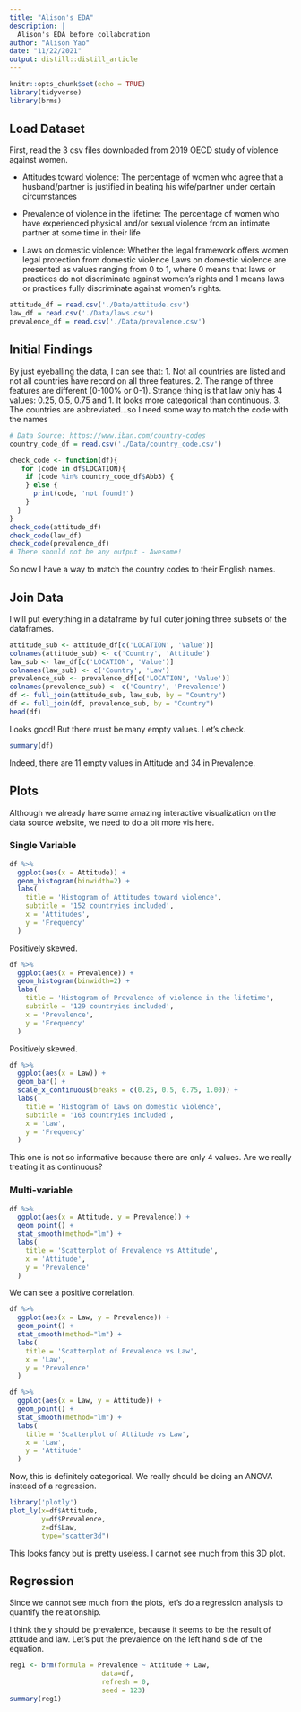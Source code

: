 ```yaml
---
title: "Alison's EDA"
description: |
  Alison's EDA before collaboration
author: "Alison Yao"
date: "11/22/2021"
output: distill::distill_article
---
```


```r
knitr::opts_chunk$set(echo = TRUE)
library(tidyverse)
library(brms)
```

## Load Dataset

First, read the 3 csv files downloaded from 2019 OECD study of violence against women.

 - Attitudes toward violence: The percentage of women who agree that a husband/partner is justified in beating his wife/partner under certain circumstances 
 
 - Prevalence of violence in the lifetime: The percentage of women who have experienced physical and/or sexual violence from an intimate partner at some time in their life
 
 - Laws on domestic violence: Whether the legal framework offers women legal protection from domestic violence Laws on domestic violence are presented as values ranging from 0 to 1, where 0 means that laws or practices do not discriminate against women’s rights and 1 means laws or practices fully discriminate against women’s rights.

```r
attitude_df = read.csv('./Data/attitude.csv')
law_df = read.csv('./Data/laws.csv')
prevalence_df = read.csv('./Data/prevalence.csv')
```

## Initial Findings

By just eyeballing the data, I can see that:
1. Not all countries are listed and not all countries have record on all three features.
2. The range of three features are different (0-100% or 0-1). Strange thing is that law only has 4 values: 0.25, 0.5, 0.75 and 1. It looks more categorical than continuous. 
3. The countries are abbreviated...so I need some way to match the code with the names

```r
# Data Source: https://www.iban.com/country-codes
country_code_df = read.csv('./Data/country_code.csv')
```

```r
check_code <- function(df){
   for (code in df$LOCATION){
    if (code %in% country_code_df$Abb3) {
    } else {
      print(code, 'not found!')
    }
  }
}
check_code(attitude_df)
check_code(law_df)
check_code(prevalence_df)
# There should not be any output - Awesome!
```

So now I have a way to match the country codes to their English names. 

## Join Data

I will put everything in a dataframe by full outer joining three subsets of the dataframes.

```r
attitude_sub <- attitude_df[c('LOCATION', 'Value')]
colnames(attitude_sub) <- c('Country', 'Attitude')
law_sub <- law_df[c('LOCATION', 'Value')]
colnames(law_sub) <- c('Country', 'Law')
prevalence_sub <- prevalence_df[c('LOCATION', 'Value')]
colnames(prevalence_sub) <- c('Country', 'Prevalence')
df <- full_join(attitude_sub, law_sub, by = "Country")
df <- full_join(df, prevalence_sub, by = "Country")
head(df)
```

Looks good! But there must be many empty values. Let's check.

```r
summary(df)
```

Indeed, there are 11 empty values in Attitude and 34 in Prevalence. 

## Plots

Although we already have some amazing interactive visualization on the data source website, we need to do a bit more vis here.

### Single Variable

```r
df %>% 
  ggplot(aes(x = Attitude)) +
  geom_histogram(binwidth=2) + 
  labs(
    title = 'Histogram of Attitudes toward violence',
    subtitle = '152 countryies included',
    x = 'Attitudes',
    y = 'Frequency'
  )
```

Positively skewed. 

```r
df %>% 
  ggplot(aes(x = Prevalence)) +
  geom_histogram(binwidth=2) + 
  labs(
    title = 'Histogram of Prevalence of violence in the lifetime',
    subtitle = '129 countryies included',
    x = 'Prevalence',
    y = 'Frequency'
  )
```

Positively skewed. 

```r
df %>% 
  ggplot(aes(x = Law)) +
  geom_bar() + 
  scale_x_continuous(breaks = c(0.25, 0.5, 0.75, 1.00)) +
  labs(
    title = 'Histogram of Laws on domestic violence',
    subtitle = '163 countryies included',
    x = 'Law',
    y = 'Frequency'
  )
```

This one is not so informative because there are only 4 values. Are we really treating it as continuous?

### Multi-variable

```r
df %>% 
  ggplot(aes(x = Attitude, y = Prevalence)) +
  geom_point() + 
  stat_smooth(method="lm") +
  labs(
    title = 'Scatterplot of Prevalence vs Attitude',
    x = 'Attitude',
    y = 'Prevalence'
  )
```

We can see a positive correlation. 

```r
df %>% 
  ggplot(aes(x = Law, y = Prevalence)) +
  geom_point() + 
  stat_smooth(method="lm") +
  labs(
    title = 'Scatterplot of Prevalence vs Law',
    x = 'Law',
    y = 'Prevalence'
  )
```


```r
df %>% 
  ggplot(aes(x = Law, y = Attitude)) +
  geom_point() + 
  stat_smooth(method="lm") +
  labs(
    title = 'Scatterplot of Attitude vs Law',
    x = 'Law',
    y = 'Attitude'
  )
```

Now, this is definitely categorical. We really should be doing an ANOVA instead of a regression. 

```r
library('plotly')
plot_ly(x=df$Attitude,
        y=df$Prevalence,
        z=df$Law,
        type="scatter3d")
```

This looks fancy but is pretty useless. I cannot see much from this 3D plot.

## Regression

Since we cannot see much from the plots, let's do a regression analysis to quantify the relationship.  

I think the y should be prevalence, because it seems to be the result of attitude and law. Let's put the prevalence on the left hand side of the equation.

```r
reg1 <- brm(formula = Prevalence ~ Attitude + Law,
                       data=df, 
                       refresh = 0,
                       seed = 123)
summary(reg1)
```


